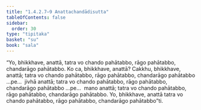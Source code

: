 ```yaml
---
title: "1.4.2.7–9 Anattachandādisutta"
tableOfContents: false
sidebar:
  order: 30
type: "tipitaka"
basket: "su"
book: "sala"
---
```



<DynamicBreadcrumb />

<Division number="174–176" book="sala" bookNo="13">

<Paragraph number="894" book="sala">
“Yo, bhikkhave, anattā, tatra vo chando pahātabbo, rāgo pahātabbo, chandarāgo pahātabbo. Ko ca, bhikkhave, anattā? Cakkhu, bhikkhave, anattā; tatra vo chando pahātabbo, rāgo pahātabbo, chandarāgo pahātabbo …pe…  jivhā anattā; tatra vo chando pahātabbo, rāgo pahātabbo, chandarāgo pahātabbo …pe…  mano anattā; tatra vo chando pahātabbo, rāgo pahātabbo, chandarāgo pahātabbo. Yo, bhikkhave, anattā tatra vo chando pahātabbo, rāgo pahātabbo, chandarāgo pahātabbo”ti.
</Paragraph>
</Division>